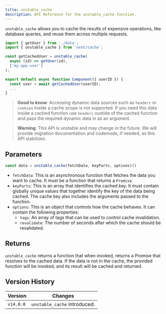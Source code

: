 ```yaml
---
title: unstable_cache
description: API Reference for the unstable_cache function.
---
```


`unstable_cache` allows you to cache the results of expensive operations, like database queries, and reuse them across multiple requests.

```jsx
import { getUser } from './data';
import { unstable_cache } from 'next/cache';

const getCachedUser = unstable_cache(
  async (id) => getUser(id),
  ['my-app-user']
);

export default async function Component({ userID }) {
  const user = await getCachedUser(userID);
  ...
}
```

> **Good to know**:
> Accessing dynamic data sources such as `headers` or `cookies` inside a cache scope is not supported. If you need this data inside a cached function use `headers` oustide of the cached function and pass the required dynamic data in as an argument.

> **Warning**: This API is unstable and may change in the future. We will provide migration documentation and codemods, if needed, as this API stabilizes.

## Parameters

```jsx
const data = unstable_cache(fetchData, keyParts, options)()
```

- `fetchData`: This is an asynchronous function that fetches the data you want to cache. It must be a function that returns a `Promise`.
- `keyParts`: This is an array that identifies the cached key. It must contain globally unique values that together identify the key of the data being cached. The cache key also includes the arguments passed to the function.
- `options`: This is an object that controls how the cache behaves. It can contain the following properties:
  - `tags`: An array of tags that can be used to control cache invalidation.
  - `revalidate`: The number of seconds after which the cache should be revalidated.

## Returns

`unstable_cache` returns a function that when invoked, returns a Promise that resolves to the cached data. If the data is not in the cache, the provided function will be invoked, and its result will be cached and returned.

## Version History

| Version   | Changes                      |
| --------- | ---------------------------- |
| `v14.0.0` | `unstable_cache` introduced. |
